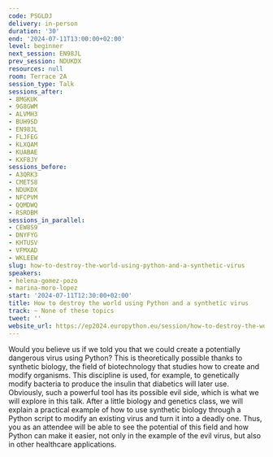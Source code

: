 ```yaml
---
code: PSGLDJ
delivery: in-person
duration: '30'
end: '2024-07-11T13:00:00+02:00'
level: beginner
next_session: EN98JL
prev_session: NDUKDX
resources: null
room: Terrace 2A
session_type: Talk
sessions_after:
- 8MGKUK
- 9G8GWM
- ALVMH3
- BUH9SD
- EN98JL
- FLJFEG
- KLXQAM
- KUABAE
- KXF8JY
sessions_before:
- A3QRK3
- CMETS8
- NDUKDX
- NFCPVM
- QQMDWQ
- RSRDBM
sessions_in_parallel:
- CEW8S9
- DNYFYG
- KHTUSV
- VFMXAD
- WKLEEW
slug: how-to-destroy-the-world-using-python-and-a-synthetic-virus
speakers:
- helena-gomez-pozo
- marina-moro-lopez
start: '2024-07-11T12:30:00+02:00'
title: How to destroy the world using Python and a synthetic virus
track: ~ None of these topics
tweet: ''
website_url: https://ep2024.europython.eu/session/how-to-destroy-the-world-using-python-and-a-synthetic-virus
---
```


Would you believe us if we told you that we could create a potentially dangerous virus using Python? This is theoretically possible thanks to synthetic biology, the field of biotechnology that studies how to create and modify organisms. This discipline is used, for example, to genetically modify bacteria to produce the insulin that diabetics will later use. Obviously, such a powerful tool has its possible evil side, which is what we will explore in this talk. After a little biology and genetics class, we will explain a practical example of how to use synthetic biology through a Python script to modify an existing virus and turn it into a deadly one. Thus, you as an attendee will be able to see the potential of this field and how Python can make it easier, not only in the example of the evil virus, but also in other healthcare applications.

